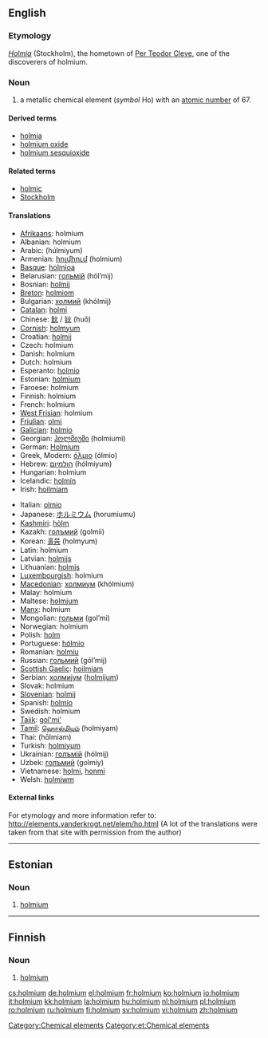 {{see|Holmium}}
==English==

{{elements|Ho|dysprosium|Dy|erbium|Er}}

===Etymology===
{{L.}} ''[[Holmia]]'' (Stockholm), the hometown of [[w:Per Teodor Cleve|Per Teodor Cleve]], one of the discoverers of holmium.

===Noun===
{{en-noun|-}}
{{wikipedia}}

# a metallic chemical element (''symbol'' Ho) with an [[atomic number]] of 67.

====Derived terms====
* [[holmia]]
* [[holmium oxide]]
* [[holmium sesquioxide]]

====Related terms====
* [[holmic]]
* [[Stockholm]]

====Translations====
{{top}}
* [[Afrikaans]]: holmium
* Albanian: holmium
* Arabic: {{Arab|[[هلميوم]]}} (húlmiyum) {{m}}
* Armenian: [[հոլմիում]] (holmium)
* [[Basque]]: [[holmioa]]
* Belarusian: [[гольмiй]] (hól’mij) {{m}}
* Bosnian: [[holmij]]
* [[Breton]]: [[holmiom]]
* Bulgarian: [[холмий]] (khólmij) {{m}}
* [[Catalan]]: [[holmi]]
* Chinese: [[鈥]] / [[钬]] (huǒ)
* [[Cornish]]: [[holmyum]]
* Croatian: [[holmij]]
* Czech: holmium
* Danish: holmium
* Dutch: holmium {{n}}
* Esperanto: [[holmio]]
* Estonian: [[#Estonian|holmium]]
* Faroese: holmium
* Finnish: holmium
* French: holmium {{m}}
* [[West Frisian]]: holmium
* [[Friulian]]: [[olmi]]
* [[Galician]]: [[holmio]]
* Georgian: [[ჰოლმიუმი]] (holmiumi)
* German: [[Holmium]] {{n}}
* Greek, Modern: [[όλμιο]] (ólmio) {{n}}
* Hebrew: [[הולמיום]] (hólmiyum)
* Hungarian: holmium
* Icelandic: [[holmín]]
* Irish: [[hoilmiam]]
{{mid}}
* Italian: [[olmio]] {{m}}
* Japanese: [[ホルミウム]] (horumiumu)
* [[Kashmiri]]: [[hòlm]]
* Kazakh: [[голъмий]] (golmii)
* Korean: [[홀뮴]] (holmyum)
* Latin: holmium
* Latvian: [[holmijs]]
* Lithuanian: [[holmis]]
* [[Luxembourgish]]: holmium
* [[Macedonian]]: [[холмиум]] (khólmium) {{m}}
* Malay: holmium
* Maltese: [[holmjum]]
* [[Manx]]: holmium
* Mongolian: [[гольми]] (gol’mi)
* Norwegian: holmium
* Polish: [[holm#Polish|holm]] {{m}}
* Portuguese: [[hólmio]] {{m}}
* Romanian: [[holmiu]] {{n}}
* Russian: [[гольмий]] (gól’mij) {{m}}
* [[Scottish Gaelic]]: [[hoilmiam]]
* Serbian: [[холмиjум]] ([[holmijum]]) {{m}}
* Slovak: holmium
* [[Slovenian]]: [[holmij]]
* Spanish: [[holmio]] {{m}}
* Swedish: holmium
* [[Tajik]]: [[gol'mi']]
* [[Tamil]]: [[ஹொல்மியம்]] (holmiyam)
* Thai: {{Thai|[[โฮลเมียม]]}} (hōlmiam)
* Turkish: [[holmiyum]]
* Ukrainian: [[голъмiй]] (hólmij) {{m}}
* Uzbek: [[голъмий]] (golmiy)
* Vietnamese: [[holmi]], [[honmi]]
* Welsh: [[holmiwm]]
{{bottom}}

====External links====
For etymology and more information refer to:
http://elements.vanderkrogt.net/elem/ho.html
(A lot of the translations were taken from that site with permission from the author)

[[Category:Chemical elements]]

----

==Estonian==

===Noun===
{{infl|et|noun}}

# [[#English|holmium]]

[[Category:et:Chemical elements]]

----

==Finnish==
{{wikipedia|lang=fi}}

===Noun===
{{fi-noun}}

# {{element|lang=fi}} [[#English|holmium]]

[[cs:holmium]]
[[de:holmium]]
[[el:holmium]]
[[fr:holmium]]
[[ko:holmium]]
[[io:holmium]]
[[it:holmium]]
[[kk:holmium]]
[[la:holmium]]
[[hu:holmium]]
[[nl:holmium]]
[[pl:holmium]]
[[ro:holmium]]
[[ru:holmium]]
[[fi:holmium]]
[[sv:holmium]]
[[vi:holmium]]
[[zh:holmium]]